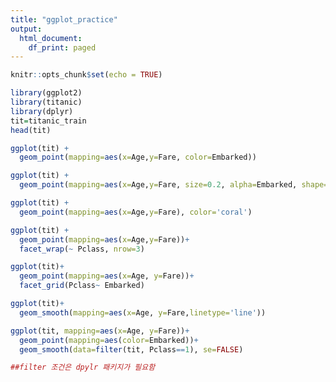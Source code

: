 ```yaml
---
title: "ggplot_practice"
output:
  html_document:
    df_print: paged
---
```


```r
knitr::opts_chunk$set(echo = TRUE)
```



```r
library(ggplot2)
library(titanic)
library(dplyr)
tit=titanic_train
head(tit)
```

```r
ggplot(tit) +
  geom_point(mapping=aes(x=Age,y=Fare, color=Embarked))
```

```r
ggplot(tit) +
  geom_point(mapping=aes(x=Age,y=Fare, size=0.2, alpha=Embarked, shape=Embarked))
```

```r
ggplot(tit) +
  geom_point(mapping=aes(x=Age,y=Fare), color='coral')
```


```r
ggplot(tit) +
  geom_point(mapping=aes(x=Age,y=Fare))+
  facet_wrap(~ Pclass, nrow=3)
```

```r
ggplot(tit)+
  geom_point(mapping=aes(x=Age, y=Fare))+
  facet_grid(Pclass~ Embarked)
```
```r
ggplot(tit)+
  geom_smooth(mapping=aes(x=Age, y=Fare,linetype='line'))
```

```r
ggplot(tit, mapping=aes(x=Age, y=Fare))+
  geom_point(mapping=aes(color=Embarked))+
  geom_smooth(data=filter(tit, Pclass==1), se=FALSE)

##filter 조건은 dpylr 패키지가 필요함

```
